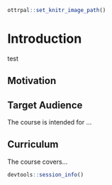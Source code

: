 
```r
ottrpal::set_knitr_image_path()
```

# Introduction

test


## Motivation


## Target Audience  

The course is intended for ...

## Curriculum  

The course covers...


```r
devtools::session_info()
```
